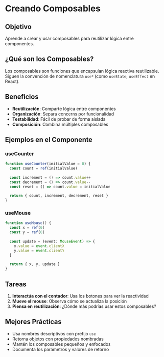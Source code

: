 # Creando Composables

## Objetivo

Aprende a crear y usar composables para reutilizar lógica entre componentes.

## ¿Qué son los Composables?

Los composables son funciones que encapsulan lógica reactiva reutilizable. Siguen la convención de nomenclatura `use*` (como `useState`, `useEffect` en React).

## Beneficios

- **Reutilización**: Comparte lógica entre componentes
- **Organización**: Separa concerns por funcionalidad
- **Testabilidad**: Fácil de probar de forma aislada
- **Composición**: Combina múltiples composables

## Ejemplos en el Componente

### useCounter
```typescript
function useCounter(initialValue = 0) {
  const count = ref(initialValue)
  
  const increment = () => count.value++
  const decrement = () => count.value--
  const reset = () => count.value = initialValue
  
  return { count, increment, decrement, reset }
}
```

### useMouse
```typescript
function useMouse() {
  const x = ref(0)
  const y = ref(0)
  
  const update = (event: MouseEvent) => {
    x.value = event.clientX
    y.value = event.clientY
  }
  
  return { x, y, update }
}
```

## Tareas

1. **Interactúa con el contador**: Usa los botones para ver la reactividad
2. **Mueve el mouse**: Observa cómo se actualiza la posición
3. **Piensa en reutilización**: ¿Dónde más podrías usar estos composables?

## Mejores Prácticas

- Usa nombres descriptivos con prefijo `use`
- Retorna objetos con propiedades nombradas
- Mantén los composables pequeños y enfocados
- Documenta los parámetros y valores de retorno